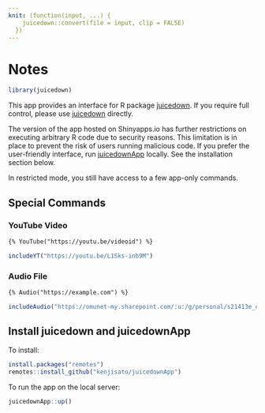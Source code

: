 ```yaml
---
knit: (function(input, ...) {
    juicedown::convert(file = input, clip = FALSE)
  })
---
```


# Notes

```r
library(juicedown)
```

This app provides an interface for R package [juicedown](https://CRAN.R-project.org/package=juicedown). If you require full control, please use [juicedown](https://CRAN.R-project.org/package=juicedown) directly.

The version of the app hosted on Shinyapps.io has further restrictions on executing arbitrary R code due to security reasons. This limitation is in place to prevent the risk of users running malicious code. If you prefer the user-friendly interface, run [juicedownApp](https://github.com/kenjisato/juicedownApp) locally. See the installation section below.

In restricted mode, you still have access to a few app-only commands.

## Special Commands

### YouTube Video

```markdown
{% YouTube("https://youtu.be/videoid") %}
```

```r
includeYT("https://youtu.be/L1Sks-inb9M")
```



### Audio File

```markdown
{% Audio("https://example.com") %}
```

```r
includeAudio("https://omunet-my.sharepoint.com/:u:/g/personal/s21413e_omu_ac_jp/EcPrgs7iZKNAm8yGWK_vGE0BEc_gfAfUToP1i7wTe01vSA?e=ajLbXP&download=1")
```


## Install juicedown and juicedownApp

To install:

```r
install.packages("remotes")
remotes::install_github("kenjisato/juicedownApp")
```

To run the app on the local server: 

```r
juicedownApp::up()
```


